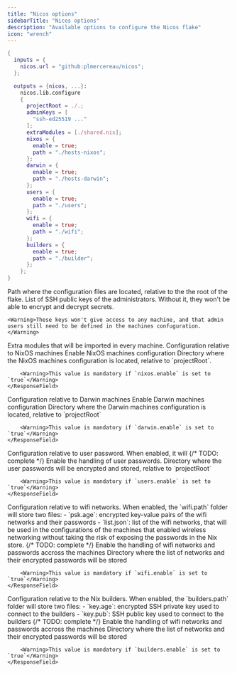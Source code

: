 ```yaml
---
title: "Nicos options"
sidebarTitle: "Nicos options"
description: "Available options to configure the Nicos flake"
icon: "wrench"
---
```


<RequestExample>

```nix flake.nix
{
  inputs = {
    nicos.url = "github:plmercereau/nicos";
  };

  outputs = {nicos, ...}:
    nicos.lib.configure
    {
      projectRoot = ./.;
      adminKeys = [
        "ssh-ed25519 ..."
      ];
      extraModules = [./shared.nix];
      nixos = {
        enable = true;
        path = "./hosts-nixos";
      };
      darwin = {
        enable = true;
        path = "./hosts-darwin";
      };
      users = {
        enable = true;
        path = "./users";
      };
      wifi = {
        enable = true;
        path = "./wifi";
      };
      builders = {
        enable = true;
        path = "./builder";
      };
    };
}
```

</RequestExample>

<ResponseField name="projectRoot" type="path" required>
  Path where the configuration files are located, relative to the the root of
  the flake.
</ResponseField>

<ResponseField name="adminKeys" type="list of strings" required>
List of SSH public keys of the administrators. Without it, they won't be able to encrypt and decrypt secrets.

    <Warning>These keys won't give access to any machine, and that admin users still need to be defined in the machines confuguration.</Warning>

</ResponseField>

<ResponseField name="extraModules" type="list of paths" default={[]}>
  Extra modules that will be imported in every machine.
</ResponseField>

<ResponseField name="nixos" type="attribute set" >
  Configuration relative to NixOS machines
  <Expandable title="NixOS">
    <ResponseField name="enable" type="boolean" default={false}>
      Enable NixOS machines configuration
    </ResponseField>
    <ResponseField name="path" type="string">
      Directory where the NixOS machines configuration is located, relative to
      `projectRoot`.

        <Warning>This value is mandatory if `nixos.enable` is set to `true`</Warning>
    </ResponseField>

  </Expandable>
</ResponseField>

<ResponseField name="darwin" type="attribute set" >
  Configuration relative to Darwin machines
  <Expandable title="Darwin">
    <ResponseField name="enable" type="boolean" default={false}>
      Enable Darwin machines configuration
    </ResponseField>
    <ResponseField name="path" type="string">
      Directory where the Darwin machines configuration is located, relative to
      `projectRoot`

        <Warning>This value is mandatory if `darwin.enable` is set to `true`</Warning>
    </ResponseField>

  </Expandable>
</ResponseField>

<ResponseField name="users" type="attribute set" >
  Configuration relative to user password. When enabled, it will 
  {/* TODO: complete */}
  <Expandable title="Users">
    <ResponseField name="enable" type="boolean" default={false}>
      Enable the handling of user passwords.
    </ResponseField>
    <ResponseField name="path" type="string">
      Directory where the user passwords will be encrypted and stored, relative to `projectRoot`

        <Warning>This value is mandatory if `users.enable` is set to `true`</Warning>
    </ResponseField>

  </Expandable>
</ResponseField>

<ResponseField name="wifi" type="attribute set" >
  Configuration relative to wifi networks. When enabled, the `wifi.path` folder will store two files:
  - `psk.age`: encrypted key-value pairs of the wifi networks and their passwords
  - `list.json`: list of the wifi networks, that will be used in the configurations of the machines that enabled wireless networking without taking the risk of exposing the passwords in the Nix store. 
  {/* TODO: complete */}
  <Expandable title="Wifi">
    <ResponseField name="enable" type="boolean" default={false}>
      Enable the handling of wifi networks and passwords accross the machines
    </ResponseField>
    <ResponseField name="path" type="string">
      Directory where the list of networks and their encrypted passwords will be stored

        <Warning>This value is mandatory if `wifi.enable` is set to `true`</Warning>
    </ResponseField>

  </Expandable>
</ResponseField>

<ResponseField name="builders" type="attribute set" >
  Configuration relative to the Nix builders. When enabled, the `builders.path` folder will store two files:
  - `key.age`: encrypted SSH private key used to connect to the builders
  - `key.pub`: SSH public key used to connect to the builders 
  {/* TODO: complete */}
  <Expandable title="Wifi">
    <ResponseField name="enable" type="boolean" default={false}>
      Enable the handling of wifi networks and passwords accross the machines
    </ResponseField>
    <ResponseField name="path" type="string">
      Directory where the list of networks and their encrypted passwords will be stored

        <Warning>This value is mandatory if `builders.enable` is set to `true`</Warning>
    </ResponseField>

  </Expandable>
</ResponseField>
